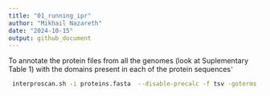 ```yaml
---
title: "01_running_ipr"
author: "Mikhail Nazareth"
date: "2024-10-15"
output: github_document
---
```

To annotate the protein files from all the genomes (look at Suplementary Table 1) with the domains present in each of the protein sequences 
̛
```bash
 interproscan.sh -i proteins.fasta  --disable-precalc -f tsv -goterms -cpu 12
```
